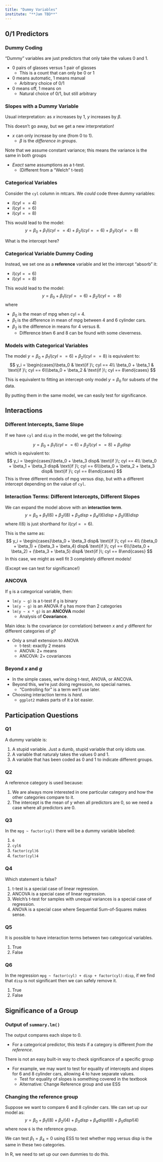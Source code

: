 ```yaml
---
title: "Dummy Variables"
institute: "**Jam TBD**"
---
```



## 0/1 Predictors

### Dummy Coding

"Dummy" variables are just predictors that only take the values 0 and 1.

\pspace

- 0 pairs of glasses versus 1 pair of glasses
    - This is a count that can only be 0 or 1\lspace
- 0 means automatic, 1 means manual
    - Arbitrary choice of 0/1\lspace
- 0 means off, 1 means on
    - Natural choice of 0/1, but still arbitrary

### Slopes with a Dummy Variable

Usual interpretation: as $x$ increases by 1, $y$ increases by $\beta$. 

\pspace

This doesn't go away, but we get a new interpretation!

- $x$ can only increase by one (from 0 to 1).
    - $\beta$ is the *difference in groups*.

\pspace

Note that we assume constant variance; this means the variance is the same in both groups

- *Exact* same assumptions as a t-test.
    - (Different from a "Welch" t-test)

### Categorical Variables

Consider the `cyl` column in mtcars. We *could* code three dummy variables:

- $I(cyl == 4)$
- $I(cyl == 6)$
- $I(cyl == 8)$

This would lead to the model:
$$
y = \beta_0 + \beta_1I(cyl == 4) + \beta_2I(cyl == 6) + \beta_3I(cyl == 8)
$$

What is the intercept here? 

### Categorical Variable Dummy Coding

Instead, we set one as a **reference** variable and let the intercept "absorb" it:

- $I(cyl == 6)$
- $I(cyl == 8)$

This would lead to the model:
$$
y = \beta_0 + \beta_1I(cyl == 6) + \beta_2I(cyl == 8)
$$
where

- $\beta_0$ is the mean of mpg when cyl = 4.
- $\beta_1$ is the difference in mean of mpg between 4 and 6 cylinder cars.
- $\beta_2$ is the difference in means for 4 versus 8.
    - Difference btwn 6 and 8 can be found with some cleverness.

### Models with Categorical Variables

The model $y = \beta_0 + \beta_1I(cyl == 6) + \beta_2I(cyl == 8)$ is equivalent to:
$$
y_i = \begin{cases}\beta_0 & \text{if }\; cyl == 4\\ \beta_0 + \beta_1 & \text{if }\; cyl == 6\\\beta_0  + \beta_2 & \text{if }\; cyl == 8\end{cases}
$$

This is equivalent to fitting an intercept-only model $y = \beta_0$ for subsets of the data.

\pspace

By putting them in the same model, we can easily test for significance. 

## Interactions

### Different Intercepts, Same Slope

If we have `cyl` and `disp` in the model, we get the following:

$$
y = \beta_0 + \beta_1I(cyl == 6) + \beta_2I(cyl == 8) + \beta_3 disp
$$
which is equivalent to:
$$
y_i = \begin{cases}\beta_0  + \beta_3 disp& \text{if }\; cyl == 4\\ \beta_0 + \beta_1  + \beta_3 disp& \text{if }\; cyl == 6\\\beta_0  + \beta_2  + \beta_3 disp& \text{if }\; cyl == 8\end{cases}
$$
This is three different models of mpg versus disp, but with a different intercept depending on the value of `cyl`.

### Interaction Terms: Different Intercepts, Different Slopes

We can expand the model above with an **interaction term**.
$$
y = \beta_0 + \beta_1I(6) + \beta_2I(8) + \beta_3 disp + \beta_4I(6)disp + \beta_5I(8)disp
$$
where $I(6)$ is just shorthand for $I(cyl == 6)$.

This is the same as:
$$
y_i = \begin{cases}\beta_0  + \beta_3 disp& \text{if }\; cyl == 4\\ (\beta_0 + \beta_1)  + (\beta_3 + \beta_4) disp& \text{if }\; cyl == 6\\(\beta_0  + \beta_2)  + (\beta_3 + \beta_5) disp& \text{if }\; cyl == 8\end{cases}
$$
In this case, we might as well fit 3 completely different models!

(Except we can test for significance!)

### ANCOVA

If `g` is a categorical variable, then:

- `lm(y ~ g)` is a t-test if `g` is binary
- `lm(y ~ g)` is an ANOVA if `g` has more than 2 categories
- `lm(y ~ x * g)` is an **ANCOVA** model
    - Analysis of **Covariance**.

\pspace

Main idea: Is the covariance (or correlation) between $x$ and $y$ different for different categories of $g$?

- Only a small extension to ANOVA
    - t-test: exactly 2 means
    - ANOVA: 2+ means
    - ANCOVA: 2+ covariances

### Beyond $x$ and $g$

- In the simple cases, we're doing t-test, ANOVA, or ANCOVA.\lspace
- Beyond this, we're just doing regression, no special names.
    - "Controlling for" is a term we'll use later.\lspace
- Choosing interaction terms is *hard*.
    - `ggplot2` makes parts of it a lot easier.

## Participation Questions

### Q1

A dummy variable is:

\pspace

1. A stupid variable. Just a dumb, stupid variable that only idiots use.
2. A variable that naturaly takes the values 0 and 1.
3. A variable that has been coded as 0 and 1 to indicate different groups.

### Q2

A reference category is used because:

\pspace

1. We are always more interested in one particular category and how the other categories compare to it.
2. The intercept is the mean of y when all predictors are 0, so we need a case where all predictors are 0.

### Q3

In the `mpg ~ factor(cyl)` there will be a dummy variable labelled:

\pspace

1. `6`
2. `cyl6`
3. `factor(cyl)6`
4. `factor(cyl)4`

### Q4

Which statement is false?

\pspace

1. t-test is a special case of linear regression.
2. ANCOVA is a special case of linear regression.
3. Welch's t-test for samples with unequal variances is a special case of regression.
4. ANOVA is a special case where Sequential Sum-of-Squares makes sense.

### Q5

It is possible to have interaction terms between two categorical variables.

\pspace

1. True
2. False

### Q6

In the regression `mpg ~ factor(cyl) + disp + factor(cyl):disp`, if we find that `disp` is not significant then we can safely remove it.

\pspace

1. True
2. False



## Significance of a Group

### Output of `summary.lm()`

The output compares each slope to 0.

\pspace

- For a categorical predictor, this tests if a category is different *from the reference*. 

\pspace

There is not an easy built-in way to check significance of a specific group

- For example, we may want to test for equality of intercepts and slopes for 6 and 8 cylinder cars, allowing 4 to have separate values.
    - Test for equality of slopes is something covered in the textbook
    - Alternative: Change Reference group and use ESS

### Changing the reference group

Suppose we want to compare 6 and 8 cylinder cars. We can set up our model as:
$$
y = \beta_0 + \beta_1I(8) + \beta_2I(4) + \beta_3disp + \beta_4dispI(8) + \beta_5dispI(4)
$$
where now `6` is the reference group.

We can test $\beta_1=\beta_4 = 0$ using ESS to test whether mpg versus disp is the same in these two categories.

\pspace

In R, we need to set up our own dummies to do this. 



